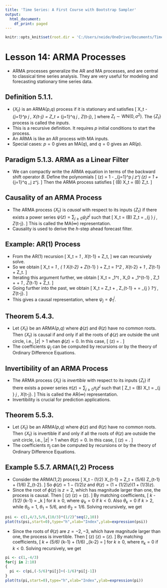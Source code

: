 ```yaml
---
title: 'Time Series: A First Course with Bootstrap Sampler'
output:
  html_document:
    df_print: paged
---
```


```r
knitr::opts_knit$set(root.dir = 'C:/Users/neide/OneDrive/Documents/TimeSeriesR/Data')
```

# Lesson 14: ARMA Processes

- ARMA processes generalize the AR and MA processes, and are central to classical time series analysis. They are very useful for modeling and forecasting stationary time series data.

## Definition 5.1.1.

- $\{ X_t \}$ is an ARMA($p$,$q$) process if it is stationary and satisfies
\[
  X_t - \sum_{j=1}^p \phi_j \, X_{t-j} = Z_t + \sum_{j=1}^q \theta_j \, Z_{t-j},
\]
 where $Z_t \sim \mbox{WN} (0,\sigma^2)$. The $\{ Z_t \}$ process is called the *inputs*.
- This is a recursive definition.  It requires $p$ initial conditions to start the process.
- An ARMA is like an AR process with MA inputs.
- Special cases: $p=0$ gives an MA($q$), and $q=0$ gives an AR($p$).


## Paradigm 5.1.3. ARMA as a Linear Filter

- We can compactly write the ARMA equation in terms of the backward shift operator $B$. Define the polynomials
\[
 \phi (z) =  1 - \sum_{j=1}^p \phi_j z^j \qquad \theta (z) = 1 + \sum_{j=1}^q \theta_j z^j.
 \]
 Then the ARMA process satisfies
\[
 \phi (B) X_t = \theta (B) Z_t.
\]

## Causality of an ARMA Process

- The ARMA process $\{ X_t \}$ is *causal* with respect to its inputs $\{ Z_t \}$ if there exists a power series $\psi (z) = \sum_{j \geq 0} \psi_j z^j$ such that
\[
  X_t = \psi (B) Z_t = \sum_{j \geq 0 } \psi_j \, Z_{t-j}.
\]
 This is called the MA($\infty$) representation.
- Causality is used to derive the $h$-step ahead forecast filter.

## Example: AR(1) Process

- From the AR(1) recursion
\[
  X_t = \phi_1 \, X_{t-1} + Z_t,
\]
 we can recursively solve.
- So we obtain
\[
  X_t = \phi_1 \, \left( \phi_1 X_{t-2} + Z_{t-1} \right) + Z_t
   = \phi_1^2 \, X_{t-2} + \phi_1 \, Z_{t-1} + Z_t.
\]
- Iterating this argument further, we obtain
\[
  X_t = \phi_1^t \, X_0 + \phi_1^{t-1} \, Z_1 + \ldots + \phi_1 \, Z_{t-1} + Z_t.
\]
- Going further into the past, we obtain
\[
  X_t = Z_t + \phi \, Z_{t-1} + \ldots = \sum_{j \geq 0 } \phi_1^j \, Z_{t-j}.
\]
- This gives a causal representation, where $\psi_j = \phi_1^j$.

## Theorem 5.4.3.

- Let $\{ X_t \}$ be an ARMA($p$,$q$) where $\phi(z)$ and $\theta(z)$ have no common roots. Then $\{ X_t \}$ is causal if and only if all the roots of $\phi (z)$ are outside the unit circle, i.e., $|z|>1$ when $\phi (z) = 0$. In this case,
\[
  \psi (z) = \frac{ \theta (z) }{ \phi (z)}.
\]
- The coefficients $\psi_j$ can be computed by recursions or by the theory of Ordinary Difference Equations.

## Invertibility of an ARMA Process

- The ARMA process $\{ X_t \}$ is *invertible* with respect to its inputs $\{ Z_t \}$ if there exists a power series $\pi (z) = \sum_{j \geq 0} \pi_j z^j$ such that
\[
  Z_t = \pi (B) X_t = \sum_{j \geq 0 } \pi_j \, X_{t-j}.
\]
 This is called the AR($\infty$) representation.
- Invertibility is crucial for prediction applications.

## Theorem 5.5.3.

- Let $\{ X_t \}$ be an ARMA($p$,$q$) where $\phi(z)$ and $\theta(z)$ have no common roots. Then $\{ X_t \}$ is invertible if and only if all the roots of $\theta (z)$ are outside the unit circle, i.e., $|z|>1$ when $\theta (z) = 0$. In this case,
\[
  \pi (z) = \frac{ \phi (z) }{ \theta (z)}.
\]
- The coefficients $\pi_j$ can be computed by recursions or by the theory of Ordinary Difference Equations.

## Example 5.5.7. ARMA(1,2) Process

- Consider the ARMA(1,2) process
\[
   X_t - (1/2) X_{t-1} = Z_t + (5/6) Z_{t-1} + (1/6) Z_{t-2}.
\]
So $\phi (z) = 1 - (1/2)z$ and $\theta (z) = (1 + (1/2)z) ( 1 + (1/3)z)$. 
- Since the root of $\phi(z)$ is $z=2$, which has magnitude larger than one, the process is causal. Then 
\[
   \phi (z) \psi(z) = \theta (z).
\]
By matching coefficients,
\[
  \psi_k - (1/2) \psi_{k-1} = \theta_k
\]
 for $k \geq 0$, where $\psi_k = 0$ if $k < 0$.  Also $\theta_k = 0$ if $k > 2$, while $\theta_0 = 1$, $\theta_1 = 5/6$, and $\theta_2 = 1/6$. Solving recursively, we get
 \begin{align*}
 \psi_0 & = 1 \\
 \psi_1 & = 4/3 \\
 \psi_2 & = 5/6 \\
 \psi_k & = (1/2) \psi_{k-1} \qquad k \geq 3.
\end{align*}

```r
psi <- c(1,4/3,5/6,(10/3)*(1/2)^seq(2,10))
plot(ts(psi,start=0),type="h",xlab="Index",ylab=expression(psi))
```

- Since  the roots of $\theta(z)$ are $z=-2,-3$, which have magnitude larger than one, the process is invertible. Then 
\[
   \theta (z) \pi(z) = \phi (z).
\]
By matching coefficients,
\[
  \pi_k + (5/6) \pi_{k-1} + (1/6) \pi_{k-2} = \begin{cases} 1 \qquad \mbox{if} \; k = 0 \\
   -1/2 \quad \mbox{if} \; k = 1 \\ 0 \qquad \mbox{if} \; k \geq 2 \end{cases}
\]
 for $k \geq 0$, where $\pi_k = 0$ if $k < 0$. Solving recursively, we get
 \begin{align*}
 \pi_0 & = 1 \\
 \pi_1 & = -4/3 \\
 \pi_k & = -(5/6) \pi_{k-1} - (1/6) \pi_{k-2} \qquad k \geq 2.
\end{align*}

```r
pi <- c(1,-4/3)
for(j in 2:10)
{
  pi <- c(pi,(-5/6)*pi[j]+(-1/6)*pi[j-1])
}
plot(ts(pi,start=0),type="h",xlab="Index",ylab=expression(pi))
```



